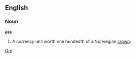 ==English==
===Noun===
'''øre'''

# A currency unit worth one hundedth of a Norwegian [[crown]].

[[Category:English words spelled with diacritics or ligatures|Ore]]